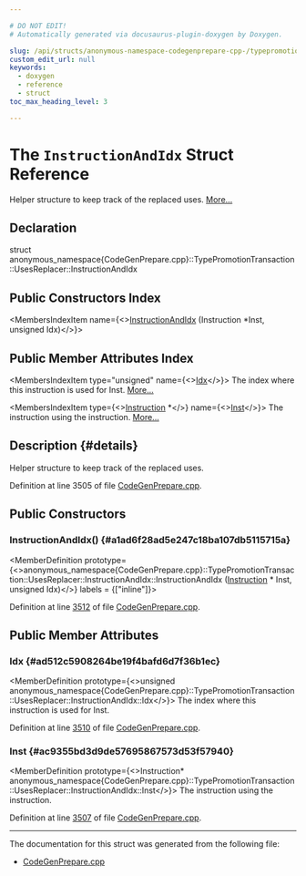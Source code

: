 ```yaml
---

# DO NOT EDIT!
# Automatically generated via docusaurus-plugin-doxygen by Doxygen.

slug: /api/structs/anonymous-namespace-codegenprepare-cpp-/typepromotiontransaction/usesreplacer/instructionandidx
custom_edit_url: null
keywords:
  - doxygen
  - reference
  - struct
toc_max_heading_level: 3

---
```





# The `InstructionAndIdx` Struct Reference

<DoxygenPage pluginConfig={pluginConfig}>

Helper structure to keep track of the replaced uses. <a href="#details">More...</a>

## Declaration

<CodeBlock>struct anonymous_namespace{CodeGenPrepare.cpp}::TypePromotionTransaction::UsesReplacer::InstructionAndIdx</CodeBlock>

## Public Constructors Index

<MembersIndex>

<MembersIndexItem
  name={<><a href="#a1ad6f28ad5e247c18ba107db5115715a">InstructionAndIdx</a> (Instruction &#42;Inst, unsigned Idx)</>}>
</MembersIndexItem>

</MembersIndex>

## Public Member Attributes Index

<MembersIndex>

<MembersIndexItem
  type="unsigned"
  name={<><a href="#ad512c5908264be19f4bafd6d7f36b1ec">Idx</a></>}>
The index where this instruction is used for Inst. <a href="#ad512c5908264be19f4bafd6d7f36b1ec">More...</a>
</MembersIndexItem>

<MembersIndexItem
  type={<><a href="/docs/api/classes/llvm/instruction">Instruction</a> &#42;</>}
  name={<><a href="#ac9355bd3d9de57695867573d53f57940">Inst</a></>}>
The instruction using the instruction. <a href="#ac9355bd3d9de57695867573d53f57940">More...</a>
</MembersIndexItem>

</MembersIndex>

## Description {#details}

Helper structure to keep track of the replaced uses.

Definition at line 3505 of file <a href="/docs/api/files/lib/lib/codegen/codegenprepare-cpp">CodeGenPrepare.cpp</a>.

<SectionDefinition>

## Public Constructors

### InstructionAndIdx() {#a1ad6f28ad5e247c18ba107db5115715a}

<MemberDefinition
  prototype={<>anonymous&#95;namespace&#123;CodeGenPrepare.cpp&#125;::TypePromotionTransaction::UsesReplacer::InstructionAndIdx::InstructionAndIdx (<a href="/docs/api/classes/llvm/instruction">Instruction</a> &#42; Inst, unsigned Idx)</>}
  labels = {["inline"]}>

Definition at line <a href="/docs/api/files/lib/lib/codegen/codegenprepare-cpp/#l03512">3512</a> of file <a href="/docs/api/files/lib/lib/codegen/codegenprepare-cpp">CodeGenPrepare.cpp</a>.
</MemberDefinition>

</SectionDefinition>

<SectionDefinition>

## Public Member Attributes

### Idx {#ad512c5908264be19f4bafd6d7f36b1ec}

<MemberDefinition
  prototype={<>unsigned anonymous&#95;namespace&#123;CodeGenPrepare.cpp&#125;::TypePromotionTransaction::UsesReplacer::InstructionAndIdx::Idx</>}>
The index where this instruction is used for Inst.

Definition at line <a href="/docs/api/files/lib/lib/codegen/codegenprepare-cpp/#l03510">3510</a> of file <a href="/docs/api/files/lib/lib/codegen/codegenprepare-cpp">CodeGenPrepare.cpp</a>.
</MemberDefinition>

### Inst {#ac9355bd3d9de57695867573d53f57940}

<MemberDefinition
  prototype={<>Instruction&#42; anonymous&#95;namespace&#123;CodeGenPrepare.cpp&#125;::TypePromotionTransaction::UsesReplacer::InstructionAndIdx::Inst</>}>
The instruction using the instruction.

Definition at line <a href="/docs/api/files/lib/lib/codegen/codegenprepare-cpp/#l03507">3507</a> of file <a href="/docs/api/files/lib/lib/codegen/codegenprepare-cpp">CodeGenPrepare.cpp</a>.
</MemberDefinition>

</SectionDefinition>

<hr/>

The documentation for this struct was generated from the following file:

<ul>
<li><a href="/docs/api/files/lib/lib/codegen/codegenprepare-cpp">CodeGenPrepare.cpp</a></li>
</ul>

</DoxygenPage>
